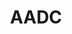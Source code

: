 ---
title: AADC
description: This section provides an overview of how to get started with the Documents, Next.js Document Starter Kit.
keywords: ["aadc", "guide", "nextjs", "documents"]
---
